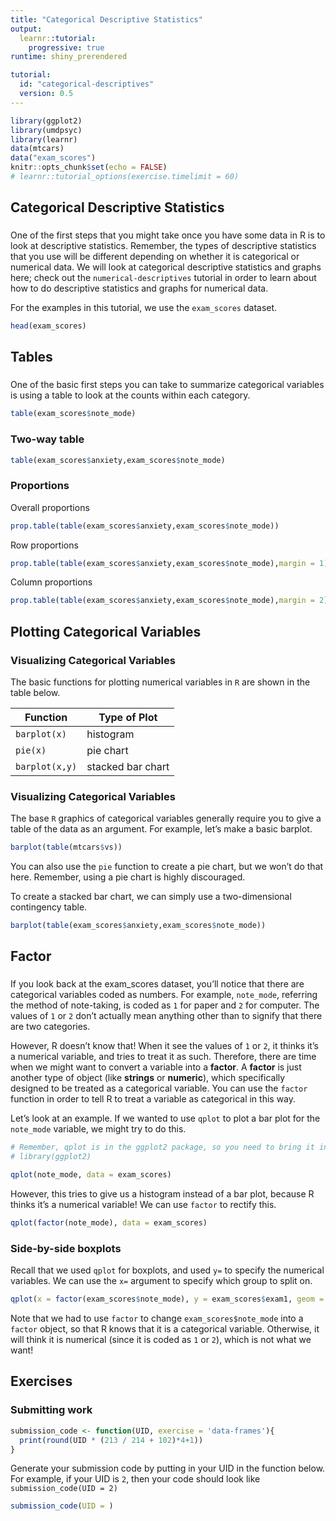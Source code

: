 ```yaml
---
title: "Categorical Descriptive Statistics"
output: 
  learnr::tutorial:
    progressive: true
runtime: shiny_prerendered

tutorial:
  id: "categorical-descriptives"
  version: 0.5
---
```



```r
library(ggplot2)
library(umdpsyc)
library(learnr)
data(mtcars)
data("exam_scores")
knitr::opts_chunk$set(echo = FALSE)
# learnr::tutorial_options(exercise.timelimit = 60)
```

## Categorical Descriptive Statistics

###

One of the first steps that you might take once you have some data in R is to look at descriptive statistics. Remember, the types of descriptive statistics that you use will be different depending on whether it is categorical or numerical data. We will look at categorical descriptive statistics and graphs here; check out the `numerical-descriptives` tutorial in order to learn about how to do descriptive statistics and graphs for numerical data.

For the examples in this tutorial, we use the `exam_scores` dataset. 

```r
head(exam_scores)
```


## Tables

###

One of the basic first steps you can take to summarize categorical variables is using a table to look at the counts within each category. 

```r
table(exam_scores$note_mode)
```

### Two-way table

```r
table(exam_scores$anxiety,exam_scores$note_mode)
```

### Proportions

Overall proportions
```r
prop.table(table(exam_scores$anxiety,exam_scores$note_mode))
```

Row proportions
```r
prop.table(table(exam_scores$anxiety,exam_scores$note_mode),margin = 1)
```

Column proportions
```r
prop.table(table(exam_scores$anxiety,exam_scores$note_mode),margin = 2)
```

## Plotting Categorical Variables

### Visualizing Categorical Variables


The basic functions for plotting numerical variables in `R` are shown in the table below. 

|Function|Type of Plot|
|---|---|
|`barplot(x)`|histogram|
| `pie(x)` | pie chart |
| `barplot(x,y)` | stacked bar chart |


### Visualizing Categorical Variables

The base `R` graphics of categorical variables generally require you to give a table of the data as an argument. For example, let's make a basic barplot.

```r
barplot(table(mtcars$vs))
```

You can also use the `pie` function to create a pie chart, but we won't do that here. Remember, using a pie chart is highly discouraged.

To create a stacked bar chart, we can simply use a two-dimensional contingency table.

```r
barplot(table(exam_scores$anxiety,exam_scores$note_mode))
```

## Factor

###

If you look back at the exam_scores dataset, you'll notice that there are categorical variables coded as numbers. For example, `note_mode`, referring the method of note-taking, is coded as `1` for paper and `2` for computer. The values of `1` or `2` don't actually mean anything other than to signify that there are two categories. 

However, R doesn't know that! When it see the values of `1` or `2`, it thinks it's a numerical variable, and tries to treat it as such. Therefore, there are time when we might want to convert a variable into a **factor**. A **factor** is just another type of object (like **strings** or **numeric**), which specifically designed to be treated as a categorical variable. You can use the `factor` function in order to tell R to treat a variable as categorical in this way. 

Let's look at an example. If we wanted to use `qplot` to plot a bar plot for the `note_mode` variable, we might try to do this.

```r
# Remember, qplot is in the ggplot2 package, so you need to bring it in if you have not already in your current R session.
# library(ggplot2)

qplot(note_mode, data = exam_scores)
```

However, this tries to give us a histogram instead of a bar plot, because R thinks it's a numerical variable! We can use `factor` to rectify this.

```r
qplot(factor(note_mode), data = exam_scores)
```

### Side-by-side boxplots

Recall that we used `qplot` for boxplots, and used `y=` to specify the numerical variables. We can use the `x=` argument to specify which group to split on. 

```r
qplot(x = factor(exam_scores$note_mode), y = exam_scores$exam1, geom = 'boxplot')

```

Note that we had to use `factor` to change `exam_scores$note_mode` into a `factor` object, so that R knows that it is a categorical variable. Otherwise, it will think it is numerical (since it is coded as `1` or `2`), which is not what we want!

## Exercises



### Submitting work

```r
submission_code <- function(UID, exercise = 'data-frames'){
  print(round(UID * (213 / 214 + 102)*4+1))
}
```

Generate your submission code by putting in your UID in the function below. For example, if your UID is `2`, then your code should look like `submission_code(UID = 2)`
```r
submission_code(UID = )
```
